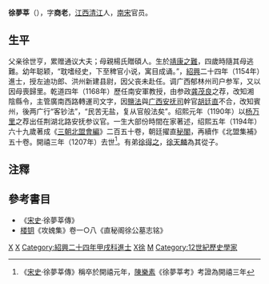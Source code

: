 '''徐夢莘'''（{{bd|1124年||1207年|catIdx=X徐}}），字'''商老'''，[[江西|江西]][[清江|清江]]人，[[南宋|南宋]]官员。
==生平==
父亲徐世亨，累赠通议大夫；母親楊氏贈碩人。生於[[靖康之難|靖康之難]]，四歲時隨其母逃難。幼年聪颖，“耽嗜经史，下至稗官小说，寓目成诵。”，[[紹興|紹興]]二十四年（1154年）進士，授左迪功郎、洪州新建县尉，因父丧未赴任。调广西郁林州司户参军，又以因母喪歸里。乾道四年（1168年）歷任南安軍教授，由参政[[龚茂良|龚茂良]]之荐，改知湘陰縣令，主管廣南西路轉運司文字，因[[鹽法|鹽法]]與[[广西|广西]][[安抚司|安抚司]]幹官[[胡廷直|胡廷直]]不合，改知賓州，後两广行“客钞法”，“民苦无盐，复从官般法矣”。绍熙元年（1190年）以[[杨万里|杨万里]]之荐出任荆湖北路安抚参议官。一生大部份時間在家著述，绍熙五年（1194年）六十九歲著成《[[三朝北盟會編|三朝北盟會編]]》二百五十卷，朝廷擢直[[秘閣|秘閣]]，再續作《北盟集補》五十卷。開禧三年（1207年）去世<ref>《[[宋史|宋史]]·徐夢莘傳》稱卒於開禧元年，[[陳樂素|陳樂素]]《徐夢莘考》考證為開禧三年</ref>。有弟[[徐得之|徐得之]]，[[徐天麟|徐天麟]]為其從子。

== 注釋 ==
{{reflist}}

== 參考書目 ==
*《[[宋史|宋史]]·徐夢莘傳》
*[[楼钥|楼钥]]《攻媿集》卷一○八《直秘阁徐公墓志铭》
{{Wikisourceshas2|
* 《[[s:宋史/卷438#徐夢莘|宋史·徐夢莘傳]]》
* 《[[s:攻媿集_(四庫全書本)/卷108#直秘閣徐公墓誌銘|直秘閣徐公墓誌銘]]》
* 《[[s:三朝北盟會編|三朝北盟會編]]》
}}

[[Category:宋朝政治人物|X]]
[[Category:宋朝历史学家|X]]
[[Category:紹興二十四年甲戌科進士|Category:紹興二十四年甲戌科進士]]
[[Category:樟树人|X徐]]
[[Category:徐姓|M]]
[[Category:12世紀歷史學家|Category:12世紀歷史學家]]